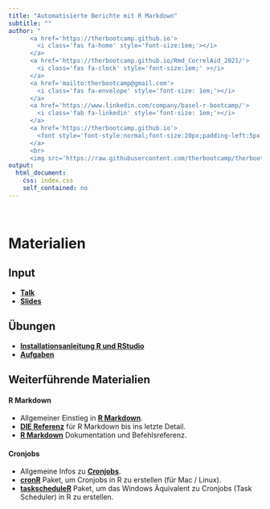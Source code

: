 ```yaml
---
title: "Automatisierte Berichte mit R Markdown"
subtitle: ""
author: "
      <a href='https://therbootcamp.github.io'>
        <i class='fas fa-home' style='font-size:1em;'></i>
      </a>
      <a href='https://therbootcamp.github.io/Rmd_CorrelAid_2021/'>
        <i class='fas fa-clock' style='font-size:1em;' ></i>
      </a>
      <a href='mailto:therbootcamp@gmail.com'>
        <i class='fas fa-envelope' style='font-size: 1em;'></i>
      </a>
      <a href='https://www.linkedin.com/company/basel-r-bootcamp/'>
        <i class='fab fa-linkedin' style='font-size: 1em;'></i>
      </a>
      <a href='https://therbootcamp.github.io'>
        <font style='font-style:normal;font-size:20px;padding-left:5px'>The R Bootcamp für CorrelAid</font>
      </a>
      <br>
      <img src='https://raw.githubusercontent.com/therbootcamp/therbootcamp.github.io/master/_sessions/_image/by-sa.png' style= 'height:16.7px;vertical-align:baseline'/><font style='font-style:normal;font-size:20px;padding-left:9.3px'>Juni 2021</font>"
output:
  html_document:
    css: index.css
    self_contained: no
---
```


<br>

# Materialien

## Input

- [**Talk**](https://www.youtube.com/watch?v=zn6xN2lpLiE&list=PLXK26SbU87342pTb3Px0vtq9hr3KyPsee&index=7)
- [**Slides**](https://therbootcamp.github.io/Rmd_CorrelAid_2021/_sessions/Markdown/Markdown.html)

## Übungen

- [**Installationsanleitung R und RStudio**](https://therbootcamp.github.io/Rmd_CorrelAid_2021/installation.html)
- [**Aufgaben**](https://therbootcamp.github.io/Rmd_CorrelAid_2021/_sessions/Markdown/Markdown_practical.html)

## Weiterführende Materialien

#### R Markdown
- Allgemeiner Einstieg in [**R Markdown**](https://rmarkdown.rstudio.com/lesson-1.html).
- [**DIE Referenz**](https://bookdown.org/yihui/rmarkdown/) für R Markdown bis ins letzte Detail.
- [**R Markdown**](https://cran.r-project.org/web/packages/rmarkdown/index.html) Dokumentation und Befehlsreferenz.

#### Cronjobs
- Allgemeine Infos zu  [**Cronjobs**](https://de.wikipedia.org/wiki/Cron).
- [**cronR**](https://github.com/bnosac/cronR) Paket, um Cronjobs in R zu erstellen (für Mac / Linux).
- [**taskscheduleR**](https://github.com/bnosac/taskscheduleR) Paket, um das Windows Äquivalent zu Cronjobs (Task Scheduler) in R zu erstellen.


